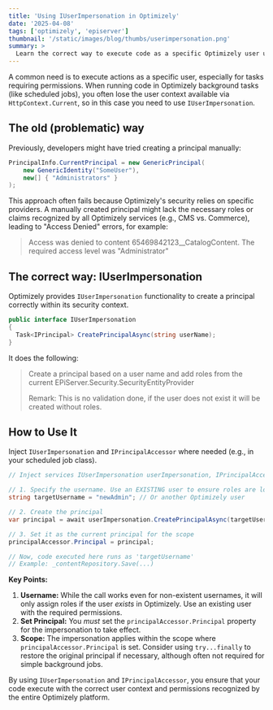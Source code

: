 ```yaml
---
title: 'Using IUserImpersonation in Optimizely'
date: '2025-04-08'
tags: ['optimizely', 'episerver']
thumbnail: '/static/images/blog/thumbs/userimpersonation.png'
summary: >
  Learn the correct way to execute code as a specific Optimizely user using IUserImpersonation.
---
```


A common need is to execute actions as a specific user, especially for tasks requiring permissions. When running code in Optimizely background tasks (like scheduled jobs), you often lose the user context available via `HttpContext.Current`, so in this case you need to use `IUserImpersonation`.

## The old (problematic) way

Previously, developers might have tried creating a principal manually:

```csharp
PrincipalInfo.CurrentPrincipal = new GenericPrincipal(
    new GenericIdentity("SomeUser"),
    new[] { "Administrators" }
);
```

This approach often fails because Optimizely's security relies on specific providers. A manually created principal might lack the necessary roles or claims recognized by all Optimizely services (e.g., CMS vs. Commerce), leading to "Access Denied" errors, for example:

> Access was denied to content 65469842123\_\_CatalogContent. The required access level was "Administrator"

## The correct way: IUserImpersonation

Optimizely provides `IUserImpersonation` functionality to create a principal correctly within its security context.

```csharp
public interface IUserImpersonation
{
  Task<IPrincipal> CreatePrincipalAsync(string userName);
}
```

It does the following:

> Create a principal based on a user name and add roles from the current EPiServer.Security.SecurityEntityProvider
>
> Remark: This is no validation done, if the user does not exist it will be created without roles.

## How to Use It

Inject `IUserImpersonation` and `IPrincipalAccessor` where needed (e.g., in your scheduled job class).

```csharp
// Inject services IUserImpersonation userImpersonation, IPrincipalAccessor principalAccessor

// 1. Specify the username. Use an EXISTING user to ensure roles are loaded.
string targetUsername = "newAdmin"; // Or another Optimizely user

// 2. Create the principal
var principal = await userImpersonation.CreatePrincipalAsync(targetUsername);

// 3. Set it as the current principal for the scope
principalAccessor.Principal = principal;

// Now, code executed here runs as 'targetUsername'
// Example: _contentRepository.Save(...)
```

**Key Points:**

1.  **Username:** While the call works even for non-existent usernames, it will only assign roles if the user _exists_ in Optimizely. Use an existing user with the required permissions.
2.  **Set Principal:** You _must_ set the `principalAccessor.Principal` property for the impersonation to take effect.
3.  **Scope:** The impersonation applies within the scope where `principalAccessor.Principal` is set. Consider using `try...finally` to restore the original principal if necessary, although often not required for simple background jobs.

By using `IUserImpersonation` and `IPrincipalAccessor`, you ensure that your code execute with the correct user context and permissions recognized by the entire Optimizely platform.
